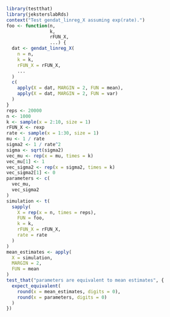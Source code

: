 
```r
library(testthat)
library(jeksterslabRds)
context("Test gendat_linreg_X assuming exp(rate).")
foo <- function(n,
                k,
                rFUN_X,
                ...) {
  dat <- gendat_linreg_X(
    n = n,
    k = k,
    rFUN_X = rFUN_X,
    ...
  )
  c(
    apply(X = dat, MARGIN = 2, FUN = mean),
    apply(X = dat, MARGIN = 2, FUN = var)
  )
}
reps <- 20000
n <- 1000
k <- sample(x = 2:10, size = 1)
rFUN_X <- rexp
rate <- sample(x = 1:30, size = 1)
mu <- 1 / rate
sigma2 <- 1 / rate^2
sigma <- sqrt(sigma2)
vec_mu <- rep(x = mu, times = k)
vec_mu[1] <- 1
vec_sigma2 <- rep(x = sigma2, times = k)
vec_sigma2[1] <- 0
parameters <- c(
  vec_mu,
  vec_sigma2
)
simulation <- t(
  sapply(
    X = rep(x = n, times = reps),
    FUN = foo,
    k = k,
    rFUN_X = rFUN_X,
    rate = rate
  )
)
mean_estimates <- apply(
  X = simulation,
  MARGIN = 2,
  FUN = mean
)
test_that("parameters are equivalent to mean estimates", {
  expect_equivalent(
    round(x = mean_estimates, digits = 0),
    round(x = parameters, digits = 0)
  )
})
```

